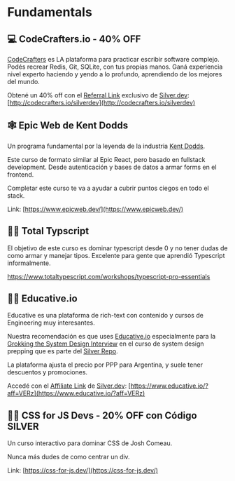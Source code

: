 
# Fundamentals

## 💻 CodeCrafters.io - 40% OFF

[CodeCrafters](https://codecrafters.io/) es LA plataforma para practicar escribir software complejo. Podés recrear Redis, Git, SQLite, con tus propias manos. Ganá experiencia nivel experto haciendo y yendo a lo profundo, aprendiendo de los mejores del mundo.

Obtené un 40% off con el [Referral Link](http://codecrafters.io/silverdev) exclusivo de [Silver.dev](http://Silver.dev): [http://codecrafters.io/silverdev](http://codecrafters.io/silverdev)

## 🕸️ Epic Web de Kent Dodds

Un programa fundamental por la leyenda de la industria [Kent Dodds](https://x.com/kentcdodds).

Este curso de formato similar al Epic React, pero basado en fullstack development. Desde autenticación y bases de datos a armar forms en el frontend.

Completar este curso te va a ayudar a cubrir puntos ciegos en todo el stack.

Link: [https://www.epicweb.dev/](https://www.epicweb.dev/)

## 👩‍🏫 Total Typscript

El objetivo de este curso es dominar typescript desde 0 y no tener dudas de como armar y manejar tipos.
Excelente para gente que aprendió Typescript informalmente.

https://www.totaltypescript.com/workshops/typescript-pro-essentials

## 👩‍🏫 Educative.io

Educative es una plataforma de rich-text con contenido y cursos de Engineering muy interesantes.

Nuestra recomendación es que uses [Educative.io](http://Educative.io) especialmente para la [Grokking the System Design Interview](https://www.educative.io/courses/grokking-modern-system-design-interview-for-engineers-managers?aff=VERz) en el curso de system design prepping que es parte del [Silver Repo](https://github.com/conanbatt/interview-practice/blob/main/system-design/README.md).

La plataforma ajusta el precio por PPP para Argentina, y suele tener descuentos y promociones.

Accedé con el [Affiliate Link](https://www.educative.io/?aff=VERz) de [Silver.dev](http://Silver.dev): [https://www.educative.io/?aff=VERz](https://www.educative.io/?aff=VERz)

## 👨‍🎨 CSS for JS Devs - 20% OFF con Código SILVER

Un curso interactivo para dominar CSS de Josh Comeau.

Nunca más dudes de como centrar un div.

Link: [https://css-for-js.dev/](https://css-for-js.dev/)
